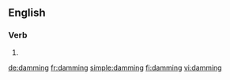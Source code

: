 ==English==

===Verb===
{{head|en|present participle}}

# {{present participle of|dam|lang=en}}

[[de:damming]]
[[fr:damming]]
[[simple:damming]]
[[fi:damming]]
[[vi:damming]]